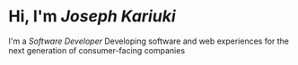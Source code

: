 # Hi, I'm **_Joseph Kariuki_**

I'm a _Software Developer_ Developing software and web experiences for the next generation of consumer-facing companies
